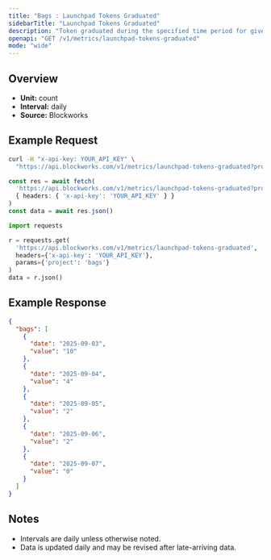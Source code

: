 ```yaml
---
title: "Bags : Launchpad Tokens Graduated"
sidebarTitle: "Launchpad Tokens Graduated"
description: "Token graduated during the specified time period for given launchpad."
openapi: "GET /v1/metrics/launchpad-tokens-graduated"
mode: "wide"
---
```


## Overview

- **Unit:** count
- **Interval:** daily
- **Source:** Blockworks

## Example Request

<CodeGroup>

```bash cURL
curl -H "x-api-key: YOUR_API_KEY" \
  "https://api.blockworks.com/v1/metrics/launchpad-tokens-graduated?project=bags"
```

```typescript TypeScript
const res = await fetch(
  'https://api.blockworks.com/v1/metrics/launchpad-tokens-graduated?project=bags',
  { headers: { 'x-api-key': 'YOUR_API_KEY' } }
)
const data = await res.json()
```

```python Python
import requests

r = requests.get(
  'https://api.blockworks.com/v1/metrics/launchpad-tokens-graduated',
  headers={'x-api-key': 'YOUR_API_KEY'},
  params={'project': 'bags'}
)
data = r.json()
```

</CodeGroup>

## Example Response

```json
{
  "bags": [
    {
      "date": "2025-09-03",
      "value": "10"
    },
    {
      "date": "2025-09-04",
      "value": "4"
    },
    {
      "date": "2025-09-05",
      "value": "2"
    },
    {
      "date": "2025-09-06",
      "value": "2"
    },
    {
      "date": "2025-09-07",
      "value": "0"
    }
  ]
}
```

## Notes
- Intervals are daily unless otherwise noted.
- Data is updated daily and may be revised after late-arriving data.

